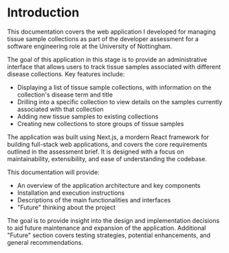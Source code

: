 # Introduction

This documentation covers the web application I developed for managing tissue sample collections as part of the developer assessment for a software engineering role at the University of Nottingham.

The goal of this application in this stage is to provide an administrative interface that allows users to track tissue samples associated with different disease collections. Key features include:

- Displaying a list of tissue sample collections, with information on the collection's disease term and title
- Drilling into a specific collection to view details on the samples currently associated with that collection
- Adding new tissue samples to existing collections
- Creating new collections to store groups of tissue samples

The application was built using Next.js, a mordern React framework for building full-stack web applications, and covers the core requirements outlined in the assessment brief. It is designed with a focus on maintainability, extensibility, and ease of understanding the codebase.

This documentation will provide:

- An overview of the application architecture and key components
- Installation and execution instructions
- Descriptions of the main functionalities and interfaces
- "Future" thinking about the project

The goal is to provide insight into the design and implementation decisions to aid future maintenance and expansion of the application. Additional "Future" section covers testing strategies, potential enhancements, and general recommendations.
